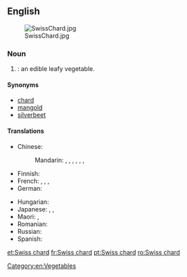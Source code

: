 ==English==
[[File:SwissChard.jpg|thumb]]

===Noun===
{{en-noun|-}}

# {{taxlink|Beta vulgaris var. cicla|species|noshow=1}}: an edible leafy vegetable.

====Synonyms====
* [[chard]]
* [[mangold]]
* [[silverbeet]]

====Translations====
{{trans-top|an edible leafy vegetable}}
* Chinese:
*: Mandarin: {{t|cmn|莙薘菜|sc=Hani}}, {{t|cmn|莙薘菜|tr=tǐngdácài|sc=Hani}}, {{t|cmn|葉用甜菜|sc=Hani}}, {{t|cmn|叶用甜菜|tr=yèyòngtiáncài|sc=Hani}}, {{t+|cmn|牛皮菜|tr=niúpícài|sc=Hani}}, {{t|cmn|豬乸菜|sc=Hani}}, {{t|cmn|猪乸菜|tr=zhūnǎcài|sc=Hani}}
* Finnish: {{t|fi|lehtimangoldi}}
* French: {{t+|fr|poirée|f}}, {{t+|fr|blette|f}}, {{t+|fr|bette|f}}, {{t+|fr|jotte|f}}
* German: {{t+|de|Mangold|m}}
{{trans-mid}}
* Hungarian: {{t+|hu|mángold}}
* Japanese: {{t|ja|フダンソウ|tr=fudansō|sc=Jpan}}, {{t|ja|不断草|tr=ふだんそう, fudansō|sc=Jpan}}, {{t|ja|スイスチャード|tr=Suisuchādo|sc=Jpan}}
* Maori: {{t|mi|rau pīti}}, {{t|mi|korare}}
* Romanian: {{t|ro|mangold|m}}
* Russian: {{t+|ru|манго́льд|m}}
* Spanish: {{t+|es|acelga|f}}
{{trans-bottom}}

[[Category:en:Vegetables]]

[[et:Swiss chard]]
[[fr:Swiss chard]]
[[pt:Swiss chard]]
[[ro:Swiss chard]]